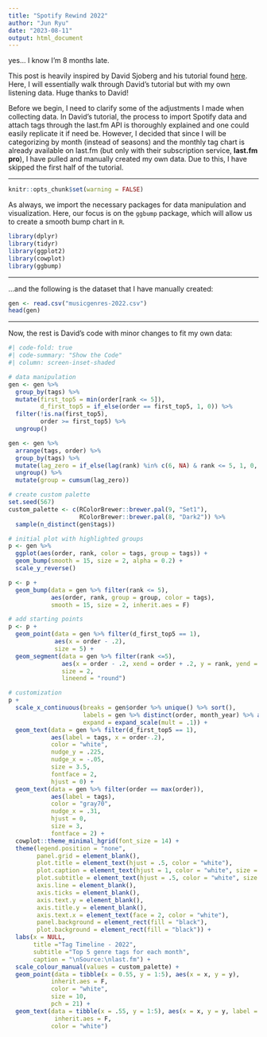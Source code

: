 ```yaml
---
title: "Spotify Rewind 2022"
author: "Jun Ryu"
date: "2023-08-11"
output: html_document
---
```


yes... I know I'm 8 months late.

This post is heavily inspired by David Sjoberg and his tutorial found [here](https://github.com/davidsjoberg/ggbump/wiki/My-year-on-Spotify). Here, I will essentially walk through David's tutorial but with my own listening data. Huge thanks to David!


Before we begin, I need to clarify some of the adjustments I made when collecting data. In David's tutorial, the process to import Spotify data and attach tags through the last.fm API is thoroughly explained and one could easily replicate it if need be. However, I decided that since I will be categorizing by month (instead of seasons) and the monthly tag chart is already available on last.fm (but only with their subscription service, 
**last.fm pro**), I have pulled and manually created my own data. Due to this, I have skipped the first half of the tutorial.

---

```r
knitr::opts_chunk$set(warning = FALSE) 
```

As always, we import the necessary packages for data manipulation and visualization. Here, our focus is on the `ggbump` package, which will allow us to create a smooth bump chart in `R`.

```r
library(dplyr)
library(tidyr) 
library(ggplot2)
library(cowplot)
library(ggbump)
```

---

...and the following is the dataset that I have manually created:

```r
gen <- read.csv("musicgenres-2022.csv")
head(gen)
```

---

Now, the rest is David's code with minor changes to fit my own data:

```r
#| code-fold: true
#| code-summary: "Show the Code"
#| column: screen-inset-shaded

# data manipulation
gen <- gen %>%
  group_by(tags) %>%
  mutate(first_top5 = min(order[rank <= 5]),
         d_first_top5 = if_else(order == first_top5, 1, 0)) %>%
  filter(!is.na(first_top5),
         order >= first_top5) %>%
  ungroup()

gen <- gen %>% 
  arrange(tags, order) %>% 
  group_by(tags) %>% 
  mutate(lag_zero = if_else(lag(rank) %in% c(6, NA) & rank <= 5, 1, 0, 0)) %>% 
  ungroup() %>% 
  mutate(group = cumsum(lag_zero))

# create custom palette
set.seed(567)
custom_palette <- c(RColorBrewer::brewer.pal(9, "Set1"),
                    RColorBrewer::brewer.pal(8, "Dark2")) %>% 
  sample(n_distinct(gen$tags))

# initial plot with highlighted groups
p <- gen %>% 
  ggplot(aes(order, rank, color = tags, group = tags)) +
  geom_bump(smooth = 15, size = 2, alpha = 0.2) +
  scale_y_reverse() 

p <- p +
  geom_bump(data = gen %>% filter(rank <= 5), 
            aes(order, rank, group = group, color = tags), 
            smooth = 15, size = 2, inherit.aes = F)

# add starting points
p <- p + 
  geom_point(data = gen %>% filter(d_first_top5 == 1),
             aes(x = order - .2),
             size = 5) +
  geom_segment(data = gen %>% filter(rank <=5), 
               aes(x = order - .2, xend = order + .2, y = rank, yend = rank),
               size = 2,
               lineend = "round")

# customization
p +
  scale_x_continuous(breaks = gen$order %>% unique() %>% sort(),
                     labels = gen %>% distinct(order, month_year) %>% arrange(order) %>% pull(month_year), 
                     expand = expand_scale(mult = .1)) +
  geom_text(data = gen %>% filter(d_first_top5 == 1),
            aes(label = tags, x = order-.2),
            color = "white",
            nudge_y = .225, 
            nudge_x = -.05,
            size = 3.5,
            fontface = 2,
            hjust = 0) +
  geom_text(data = gen %>% filter(order == max(order)),
            aes(label = tags),
            color = "gray70",
            nudge_x = .31,
            hjust = 0,
            size = 3,
            fontface = 2) +
  cowplot::theme_minimal_hgrid(font_size = 14) +
  theme(legend.position = "none",
        panel.grid = element_blank(),
        plot.title = element_text(hjust = .5, color = "white"),
        plot.caption = element_text(hjust = 1, color = "white", size = 8),
        plot.subtitle = element_text(hjust = .5, color = "white", size = 10),
        axis.line = element_blank(),
        axis.ticks = element_blank(),
        axis.text.y = element_blank(),
        axis.title.y = element_blank(),
        axis.text.x = element_text(face = 2, color = "white"),
        panel.background = element_rect(fill = "black"),
        plot.background = element_rect(fill = "black")) +
  labs(x = NULL,
       title ="Tag Timeline - 2022",
       subtitle ="Top 5 genre tags for each month",
       caption = "\nSource:\nlast.fm") +
  scale_colour_manual(values = custom_palette) +
  geom_point(data = tibble(x = 0.55, y = 1:5), aes(x = x, y = y), 
            inherit.aes = F,
            color = "white",
            size = 10,
            pch = 21) +
  geom_text(data = tibble(x = .55, y = 1:5), aes(x = x, y = y, label = y), 
             inherit.aes = F,
            color = "white")
```





















